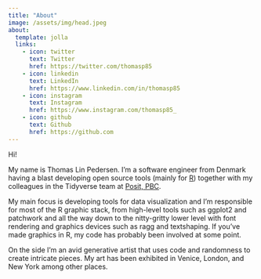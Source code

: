 ```yaml
---
title: "About"
image: /assets/img/head.jpeg
about:
  template: jolla
  links:
    - icon: twitter
      text: Twitter
      href: https://twitter.com/thomasp85
    - icon: linkedin
      text: LinkedIn
      href: https://www.linkedin.com/in/thomasp85
    - icon: instagram
      text: Instagram
      href: https://www.instagram.com/thomasp85_
    - icon: github
      text: Github
      href: https://github.com
---
```


Hi!

My name is Thomas Lin Pedersen. I'm a software engineer from Denmark having a blast developing open source tools (mainly for [R](https://cran.r-project.org)) together with my colleagues in the Tidyverse team at [Posit, PBC](https://posit.co).

My main focus is developing tools for data visualization and I'm responsible for most of the R graphic stack, from high-level tools such as ggplot2 and patchwork and all the way down to the nitty-gritty lower level with font rendering and graphics devices such as ragg and textshaping. If you've made graphics in R, my code has probably been involved at some point.

On the side I'm an avid generative artist that uses code and randomness to create intricate pieces. My art has been exhibited in Venice, London, and New York among other places.
